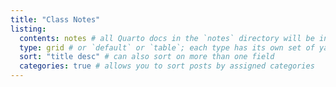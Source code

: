 ```yaml
---
title: "Class Notes"
listing: 
  contents: notes # all Quarto docs in the `notes` directory will be included on your listing page
  type: grid # or `default` or `table`; each type has its own set of yaml options to include
  sort: "title desc" # can also sort on more than one field
  categories: true # allows you to sort posts by assigned categories 
---
```

